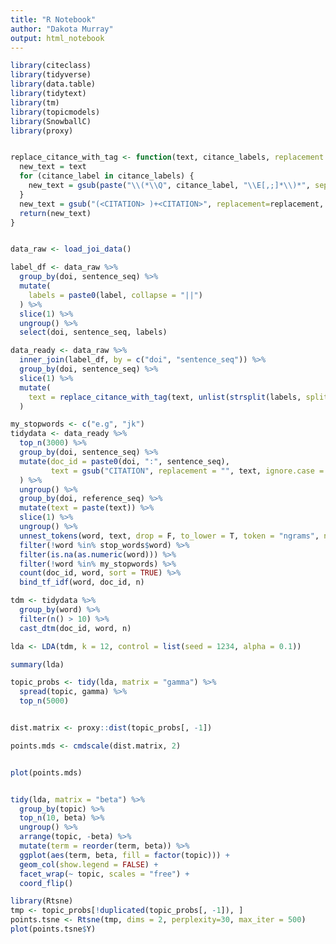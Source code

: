 ```yaml
---
title: "R Notebook"
author: "Dakota Murray"
output: html_notebook
---
```





```r
library(citeclass)
library(tidyverse)
library(data.table)
library(tidytext)
library(tm)
library(topicmodels)
library(SnowballC)
library(proxy)


replace_citance_with_tag <- function(text, citance_labels, replacement = "<CITATION>") {
  new_text = text
  for (citance_label in citance_labels) {
    new_text = gsub(paste("\\(*\\Q", citance_label, "\\E[,;]*\\)*", sep="", collapse="|"), replacement=replacement, new_text)  
  }
  new_text = gsub("(<CITATION> )+<CITATION>", replacement=replacement, new_text)
  return(new_text)
}


data_raw <- load_joi_data()

label_df <- data_raw %>%
  group_by(doi, sentence_seq) %>%
  mutate(
    labels = paste0(label, collapse = "||")
  ) %>%
  slice(1) %>%
  ungroup() %>%
  select(doi, sentence_seq, labels)

data_ready <- data_raw %>%
  inner_join(label_df, by = c("doi", "sentence_seq")) %>%
  group_by(doi, sentence_seq) %>%
  slice(1) %>%
  mutate(
    text = replace_citance_with_tag(text, unlist(strsplit(labels, split = "||", fixed = T)))
  )
```

```r
my_stopwords <- c("e.g", "jk")
tidydata <- data_ready %>%
  top_n(3000) %>%
  group_by(doi, sentence_seq) %>%
  mutate(doc_id = paste0(doi, ":", sentence_seq),
         text = gsub("CITATION", replacement = "", text, ignore.case = FALSE)
  ) %>%
  ungroup() %>%
  group_by(doi, reference_seq) %>%
  mutate(text = paste(text)) %>%
  slice(1) %>%
  ungroup() %>%
  unnest_tokens(word, text, drop = F, to_lower = T, token = "ngrams", n = 1) %>%
  filter(!word %in% stop_words$word) %>%
  filter(is.na(as.numeric(word))) %>%
  filter(!word %in% my_stopwords) %>%
  count(doc_id, word, sort = TRUE) %>%
  bind_tf_idf(word, doc_id, n)
```

```r
tdm <- tidydata %>% 
  group_by(word) %>%
  filter(n() > 10) %>%
  cast_dtm(doc_id, word, n)

lda <- LDA(tdm, k = 12, control = list(seed = 1234, alpha = 0.1))

summary(lda)

topic_probs <- tidy(lda, matrix = "gamma") %>%
  spread(topic, gamma) %>%
  top_n(5000)


dist.matrix <- proxy::dist(topic_probs[, -1]) 

points.mds <- cmdscale(dist.matrix, 2)


plot(points.mds)


tidy(lda, matrix = "beta") %>%
  group_by(topic) %>%
  top_n(10, beta) %>%
  ungroup() %>%
  arrange(topic, -beta) %>%
  mutate(term = reorder(term, beta)) %>%
  ggplot(aes(term, beta, fill = factor(topic))) +
  geom_col(show.legend = FALSE) +
  facet_wrap(~ topic, scales = "free") +
  coord_flip()
```


```r
library(Rtsne)
tmp <- topic_probs[!duplicated(topic_probs[, -1]), ]
points.tsne <- Rtsne(tmp, dims = 2, perplexity=30, max_iter = 500)
plot(points.tsne$Y)
```

